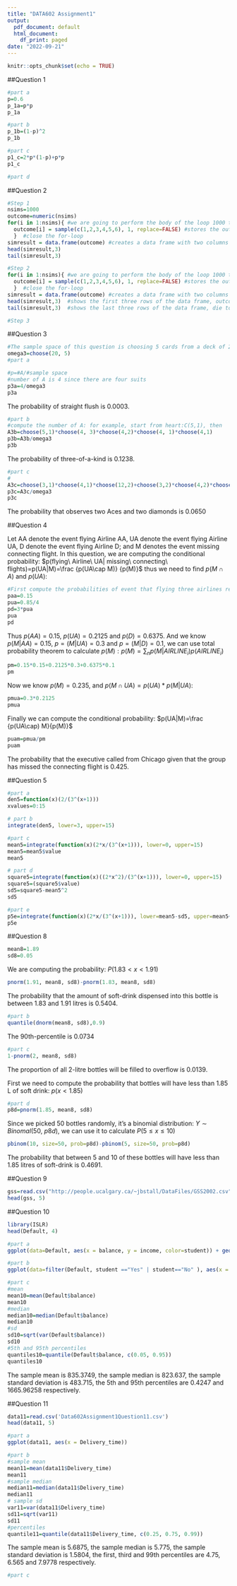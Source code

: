 ```yaml
---
title: "DATA602 Assignment1"
output:
  pdf_document: default
  html_document:
    df_print: paged
date: "2022-09-21"
---
```


```r
knitr::opts_chunk$set(echo = TRUE)
```

##Question 1

```r
#part a
p=0.6
p_1a=p*p
p_1a
```

```r
#part b
p_1b=(1-p)^2
p_1b
```

```r
#part c
p1_c=2*p*(1-p)+p*p
p1_c
```

```r
#part d

```


##Question 2

```r
#Step 1
nsims=1000
outcome=numeric(nsims)
for(i in 1:nsims){ #we are going to perform the body of the loop 1000 times
  outcome[i] = sample(c(1,2,3,4,5,6), 1, replace=FALSE) #stores the outcome of the ith toss in position i of outcome
  }  #close the for-loop
simresult = data.frame(outcome) #creates a data frame with two columns
head(simresult,3)
tail(simresult,3)
```

```r
#Step 2
for(i in 1:nsims){ #we are going to perform the body of the loop 1000 times
  outcome[i] = sample(c(1,2,3,4,5,6), 1, replace=FALSE) #stores the outcome of the ith toss in position i of outcome
  }  #close the for-loop
simresult = data.frame(outcome) #creates a data frame with two columns
head(simresult,3)  #shows the first three rows of the data frame, outcome of each die toss in column 2
tail(simresult,3)  #shows the last three rows of the data frame, die toss outcome in column 2
```

```r
#Step 3

```

##Question 3
```r
#The sample space of this question is choosing 5 cards from a deck of 20 cards:
omega3=choose(20, 5)
#part a

#p=#A/#sample space
#number of A is 4 since there are four suits
p3a=4/omega3
p3a
```
The probability of straight flush is 0.0003.

```r
#part b
#compute the number of A: for example, start from heart:C(5,1), then 
A3b=choose(5,1)*choose(4, 3)*choose(4,2)*choose(4, 1)*choose(4,1)
p3b=A3b/omega3
p3b
```
The probability of three-of-a-kind is 0.1238.

```r
#part c
#
A3c=choose(3,1)*choose(4,1)*choose(12,2)+choose(3,2)*choose(4,2)*choose(12,1)
p3c=A3c/omega3
p3c
```
The probability that observes two Aces and two diamonds is 0.0650

##Question 4

Let AA denote the event flying Airline AA, UA denote the event flying Airline UA, D denote the event flying Airline D; and M denotes the event missing connecting flight.
In this question, we are computing the conditional probability:
$p(flying\ Airline\ UA| missing\ connecting\ flights)=p(UA|M)=\frac {p(UA\cap M)} {p(M)}$
thus we need to find $p(M\cap A)$ and $p(UA)$:
```r
#First compute the probabilities of event that flying three airlines respectively:
paa=0.15
pua=0.85/4
pd=3*pua
pua
pd
```
Thus $p(AA)=0.15$, $p(UA)=0.2125$ and $p(D)=0.6375$.
And we know $p(M|AA)=0.15$, $p=(M|UA)=0.3$ and $p=(M|D)=0.1$, we can use total probability theorem to calculate $p(M): p(M)=\sum_{n}p(M|AIRLINE_i)p(AIRLINE_i)$
```r
pm=0.15*0.15+0.2125*0.3+0.6375*0.1
pm
```
Now we know $p(M)=0.235$, and $p(M\cap UA)=p(UA)*p(M|UA)$:
```r
pmua=0.3*0.2125
pmua
```
Finally we can compute the conditional probability: $p(UA|M)=\frac {p(UA\cap) M}{p(M)}$
```r
puam=pmua/pm
puam
```
The probability that the executive called from Chicago given that the group has missed the connecting flight is 0.425.


##Question 5
```r
#part a
den5=function(x)(2/(3^(x+1)))
xvalues=0:15
```

```r
# part b
integrate(den5, lower=3, upper=15)
```

```r
#part c
mean5=integrate(function(x)(2*x/(3^(x+1))), lower=0, upper=15)
mean5=mean5$value
mean5
```

```r
# part d
square5=integrate(function(x)((2*x^2)/(3^(x+1))), lower=0, upper=15)
square5=(square5$value)
sd5=square5-mean5^2
sd5
```

```r
#part e
p5e=integrate(function(x)(2*x/(3^(x+1))), lower=mean5-sd5, upper=mean5+sd5)
p5e
```

##Question 8

```r
mean8=1.89
sd8=0.05
```

We are computing the probability: $P(1.83<x<1.91)$
```r
pnorm(1.91, mean8, sd8)-pnorm(1.83, mean8, sd8)
```
The probability that the amount of soft-drink dispensed into this bottle is between 1.83 and 1.91 litres is 0.5404.

```r
#part b
quantile(dnorm(mean8, sd8),0.9)
```
The 90th-percentile is 0.0734

```r
#part c
1-pnorm(2, mean8, sd8)
```
The proportion of all 2-litre bottles will be filled to overflow is 0.0139.

First we need to compute the probability that bottles will have less than 1.85 L of soft drink: $p(x<1.85)$
```r
#part d
p8d=pnorm(1.85, mean8, sd8)
```
Since we picked 50 bottles randomly, it's a binomial distribution: $Y\sim Binomal(50,\ p8d)$, we can use it to calculate $P(5\leq x \leq 10)$
```r
pbinom(10, size=50, prob=p8d)-pbinom(5, size=50, prob=p8d)
```
The probability that between 5 and 10 of these bottles will have less than 1.85 litres of soft-drink is 0.4691.


##Question 9
```r
gss=read.csv("http://people.ucalgary.ca/~jbstall/DataFiles/GSS2002.csv")
head(gss, 5)
```

##Question 10

```r
library(ISLR)
head(Default, 4)
```

```r
#part a
ggplot(data=Default, aes(x = balance, y = income, color=student)) + geom_point(size=2, position="jitter") + xlab("Balance") + ylab("Income") + ggtitle("Scatterplot of Annual Income to Credit Card Balancing")
```

```r
#part b
ggplot(data=filter(Default, student =="Yes" | student=="No" ), aes(x = student, y = balance)) + geom_boxplot(color = "orange", fill="blue", na.rm=TRUE) + coord_flip() + xlab("Balance Owing") + ylab("Student") + ggtitle("Boxplots of Balance Owing")
```

```r
#part c
#mean
mean10=mean(Default$balance)
mean10
#median
median10=median(Default$balance)
median10
#sd
sd10=sqrt(var(Default$balance))
sd10
#5th and 95th percentiles
quantiles10=quantile(Default$balance, c(0.05, 0.95))
quantiles10
```

The sample mean is 835.3749, the sample median is 823.637, the sample standard deviation is 483.715, the 5th and 95th percentiles are 0.4247 and 1665.96258 respectively.

##Question 11
```r
data11=read.csv('Data602Assignment1Question11.csv')
head(data11, 5)
```


```r
#part a
ggplot(data11, aes(x = Delivery_time))
```

```r
#part b
#sample mean
mean11=mean(data11$Delivery_time)
mean11
#sample median
median11=median(data11$Delivery_time)
median11
# sample sd
var11=var(data11$Delivery_time)
sd11=sqrt(var11)
sd11
#percentiles
quantile11=quantile(data11$Delivery_time, c(0.25, 0.75, 0.99))
```
The sample mean is 5.6875, the sample median is 5.775, the sample standard deviation is 1.5804, the first,  third and 99th percentiles are 4.75, 6.565 and 7.9778 respectively.

```r
#part c

```




